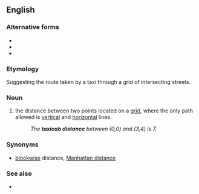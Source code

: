 ==English==

===Alternative forms===
* {{l|en|taxi distance}}
* {{l|en|taxidistance}}
* {{l|en|taxi-distance}}

===Etymology===
Suggesting the route taken by a taxi through a grid of intersecting streets.

===Noun===
{{en-noun}}

# {{lb|en|mathematics}} the distance between two points located on a [[grid]], where the only path allowed is [[vertical]] and [[horizontal]] lines.
#: ''The '''taxicab distance''' between (0,0) and (3,4) is 7.''

===Synonyms===
* {{sense|distance on a grid}} [[blockwise]] distance, [[Manhattan distance]]

===See also===
* {{l|en|as the crow flies}}